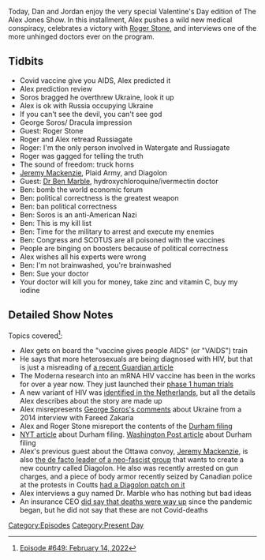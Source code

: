 {{DEFAULTSORT:
    #_EPISODE_0649:February 14, 2022
}}{{Episode
    | title           = February 14, 2022
    | caption         = Listen to this episode on [https://knowledgefight.libsyn.com/649-february-14-2022 Libsyn] [https://open.spotify.com/episode/0YNOENG525bJsA0PoMMtMI Spotify], Read the [[Transcript/649: February 14, 2022|Unofficial Transcript]], View discussion on [https://reddit.com/sto3w2 Reddit]
    | episodeNumber   = 649
    | length          = 01:15:45
    | airDate         = February 16, 2022
    | coverageDate    = February 14, 2022
    | episodeType     = [[:Category:Present Day|Present Day]]
    | appearance      = [[George Soros]], [[Roger Stone]], [[Jeremy Mackenzie]], [[Dr Ben Marble]]
    | oocDrop         = It's on like Donkey Kong
    | previousEpisode = [[648: February 11, 2022]]
    | nextEpisode     = [[650: July 17, 2003]]
}}

{{Stub}}

Today, Dan and Jordan enjoy the very special Valentine's Day edition of The Alex Jones Show. In this installment, Alex pushes a wild new medical conspiracy, celebrates a victory with [[Roger Stone]], and interviews one of the more unhinged doctors ever on the program.

==Tidbits==

*Covid vaccine give you AIDS, Alex predicted it
*Alex prediction review
*Soros bragged he overthrew Ukraine, look it up
*Alex is ok with Russia occupying Ukraine
*If you can't see the devil, you can't see god
*George Soros/ Dracula impression
*Guest: Roger Stone
*Roger and Alex retread Russiagate
*Roger: I'm the only person involved in Watergate and Russiagate
*Roger was gagged for telling the truth
*The sound of freedom: truck horns
*[[Jeremy Mackenzie]], Plaid Army, and Diagolon
*Guest: [[Dr Ben Marble]], hydroxychloroquine/ivermectin doctor
*Ben: bomb the world economic forum
*Ben: political correctness is the greatest weapon
*Ben: ban political correctness
*Ben: Soros is an anti-American Nazi
*Ben: This is my kill list
*Ben: Time for the military to arrest and execute my enemies
*Ben: Congress and SCOTUS are all poisoned with the vaccines
*People are binging on boosters because of political correctness
*Alex wishes all his experts were wrong
*Ben: I'm not brainwashed, you're brainwashed
*Ben: Sue your doctor
*Your doctor will kill you for money, take zinc and vitamin C, buy my iodine

==Detailed Show Notes==

Topics covered<ref>[https://knowledgefight.com/research/2022/2/15/episode-649-february-14-2022 Episode #649: February 14, 2022]</ref>:

*Alex gets on board the "vaccine gives people AIDS" (or "VAIDS") train
*He says that more heterosexuals are being diagnosed with HIV, but that is just a misreading of [https://www.theguardian.com/commentisfree/2022/feb/09/hiv-infects-heterosexual-gay-bisexual-men-uk-testing-virus a recent Guardian article]
*The Moderna research into an mRNA HIV vaccine has been in the works for over a year now. They just launched their [https://www.healthline.com/health-news/moderna-launches-clinical-trial-of-its-mrna-based-hiv-vaccine phase 1 human trials]
*A new variant of HIV was [https://www.science.org/doi/10.1126/science.abk1688 identified in the Netherlands], but all the details Alex describes about the story are made up
*Alex misrepresents [https://transcripts.cnn.com/show/fzgps/date/2014-05-25/segment/01 George Soros's comments] about Ukraine from a 2014 interview with Fareed Zakaria
*Alex and Roger Stone misreport the contents of the [https://storage.courtlistener.com/recap/gov.uscourts.dcd.235638/gov.uscourts.dcd.235638.35.0_1.pdf Durham filing]
*[https://www.nytimes.com/2022/02/14/us/politics/durham-sussmann-trump-russia.html NYT article] about Durham filing. [https://www.washingtonpost.com/politics/2022/02/15/heres-why-trump-once-again-is-claiming-spying-by-democrats/ Washington Post article] about Durham filing
*Alex's previous guest about the Ottawa convoy, [https://pressprogress.ca/meet-the-extremists-and-social-media-influencers-at-the-centre-of-the-far-right-siege-of-ottawa/ Jeremy Mackenzie], is also [https://www.antihate.ca/holocaust_denier_travelling_canada_building_up_far_right_militia_diagolon_alex_vriend the de facto leader of a neo-fascist group] that wants to create a new country called Diagolon. He also was recently arrested on gun charges, and a piece of body armor recently seized by Canadian police at the protests in Coutts [https://globalnews.ca/news/8621125/canadian-anti-hate-network-concerned-diagolon-coutts-border-protest-diagolon/ had a Diagolon patch on it]
*Alex interviews a guy named Dr. Marble who has nothing but bad ideas
*An insurance CEO [https://thehill.com/changing-america/well-being/longevity/588738-huge-huge-numbers-death-rates-up-40-percent-over-pre did say that deaths were way up] since the pandemic began, but he did not say that these are not Covid-deaths

[[Category:Episodes]]
[[Category:Present Day]]
